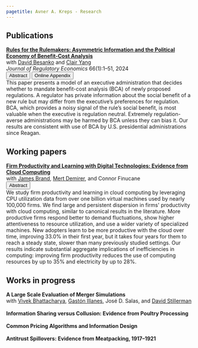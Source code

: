 ```yaml
---
pagetitle: Avner A. Kreps - Research
---
```


## Publications
| [**Rules for the Rulemakers: Asymmetric Information and the Political Economy of Benefit-Cost Analysis**](https://link.springer.com/article/10.1007/s11149-024-09483-4){target="_blank"}
| with [David Besanko](https://www.kellogg.northwestern.edu/faculty/directory/besanko_david.aspx) and [Clair Yang](https://sites.google.com/site/clairzyang/home)
| *Journal of Regulatory Economics* 66(1):1--51, 2024
```{=html}
  <button class="btn-sm" type="button" data-bs-toggle="collapse" data-bs-target="#a-rules" aria-expanded="false" aria-controls="a-rules">
            Abstract
  </button> <a href="files/bca_online_appendix.pdf"><button class="btn-sm" type="button">
            Online Appendix
  </button> </a>
  
<div class="collapse gap-1" id="a-rules">
  <div class="card card-body">
    This paper presents a model of an executive administration that decides whether to mandate benefit-cost analysis (BCA) of newly proposed regulations. A regulator has private information about the social benefit of a new rule but may differ from the executive’s preferences for regulation. BCA, which provides a noisy signal of the rule’s social benefit, is most valuable when the executive is regulation neutral. Extremely regulation-averse administrations may be harmed by BCA unless they can bias it. Our results are consistent with use of BCA by U.S. presidential administrations since Reagan.
  </div>
</div>
```


## Working papers
| [**Firm Productivity and Learning with Digital Technologies: Evidence from Cloud Computing**](files/cloud_productivity.pdf){target="_blank"}
| with [James Brand](https://www.jamesbrandecon.com), [Mert Demirer](https://www.mertdemirer.com/), and Connor Finucane
```{=html}
  <button class="btn-sm" type="button" data-bs-toggle="collapse" data-bs-target="#a-cloud-prod" aria-expanded="false" aria-controls="a-cloud-prod">
            Abstract
  </button>
  
<div class="collapse gap-1" id="a-cloud-prod">
  <div class="card card-body">
    We study firm productivity and learning in cloud computing by leveraging CPU utilization data from over one billion virtual machines used by nearly 100,000 firms. We find large and persistent dispersion in firms' productivity with cloud computing, similar to canonical results in the literature. More productive firms respond better to demand fluctuations, show higher attentiveness to resource utilization, and use a wider variety of specialized machines. New adopters learn to be more productive with the cloud over time, improving 33.0% in their first year, but it takes four years for them to reach a steady state, slower than many previously studied settings. Our results indicate substantial aggregate implications of inefficiencies in computing: improving firm productivity reduces the use of computing resources by up to 35% and electricity by up to 28%.
  </div>
</div>
```

## Works in progress

| **A Large Scale Evaluation of Merger Simulations**
| with [Vivek Bhattacharya](https://sites.northwestern.edu/vivek), [Gastón Illanes](https://sites.northwestern.edu/gil208), José D. Salas, and [David Stillerman](https://sites.google.com/view/davidstillerman)
|
| **Information Sharing versus Collusion: Evidence from Poultry Processing**
|
| **Common Pricing Algorithms and Information Design**
|
| **Antitrust Spillovers: Evidence from Meatpacking, 1917–1921**


